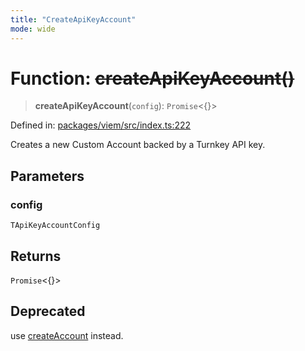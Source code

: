 ```yaml
---
title: "CreateApiKeyAccount"
mode: wide
---
```

  
# Function: ~~createApiKeyAccount()~~

> **createApiKeyAccount**(`config`): `Promise`\<\{\}\>

Defined in: [packages/viem/src/index.ts:222](https://github.com/tkhq/sdk/blob/ee72856c3f450731d7501ab05001215768b71500/packages/viem/src/index.ts#L222)

Creates a new Custom Account backed by a Turnkey API key.

## Parameters

### config

`TApiKeyAccountConfig`

## Returns

`Promise`\<\{\}\>

## Deprecated

use [createAccount](../createAccount/readme) instead.
